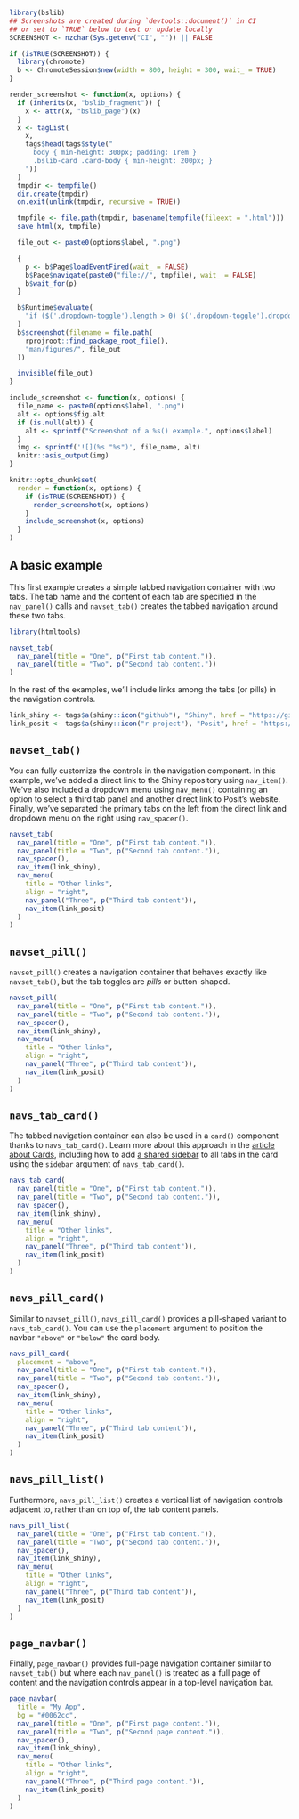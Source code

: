 ```r
library(bslib)
## Screenshots are created during `devtools::document()` in CI
## or set to `TRUE` below to test or update locally
SCREENSHOT <- nzchar(Sys.getenv("CI", "")) || FALSE
```

```r
if (isTRUE(SCREENSHOT)) {
  library(chromote)
  b <- ChromoteSession$new(width = 800, height = 300, wait_ = TRUE)
}

render_screenshot <- function(x, options) {
  if (inherits(x, "bslib_fragment")) {
    x <- attr(x, "bslib_page")(x)
  }
  x <- tagList(
    x,
    tags$head(tags$style("
      body { min-height: 300px; padding: 1rem }
      .bslib-card .card-body { min-height: 200px; }
    "))
  )
  tmpdir <- tempfile()
  dir.create(tmpdir)
  on.exit(unlink(tmpdir, recursive = TRUE))

  tmpfile <- file.path(tmpdir, basename(tempfile(fileext = ".html")))
  save_html(x, tmpfile)

  file_out <- paste0(options$label, ".png")

  {
    p <- b$Page$loadEventFired(wait_ = FALSE)
    b$Page$navigate(paste0("file://", tmpfile), wait_ = FALSE)
    b$wait_for(p)
  }

  b$Runtime$evaluate(
    "if ($('.dropdown-toggle').length > 0) $('.dropdown-toggle').dropdown('toggle')"
  )
  b$screenshot(filename = file.path(
    rprojroot::find_package_root_file(),
    "man/figures/", file_out
  ))

  invisible(file_out)
}

include_screenshot <- function(x, options) {
  file_name <- paste0(options$label, ".png")
  alt <- options$fig.alt
  if (is.null(alt)) {
    alt <- sprintf("Screenshot of a %s() example.", options$label)
  }
  img <- sprintf('![](%s "%s")', file_name, alt)
  knitr::asis_output(img)
}

knitr::opts_chunk$set(
  render = function(x, options) {
    if (isTRUE(SCREENSHOT)) {
      render_screenshot(x, options)
    }
    include_screenshot(x, options)
  }
)
```

## A basic example

This first example creates a simple tabbed navigation container with two tabs.
The tab name and the content of each tab are specified in the `nav_panel()` calls
and `navset_tab()` creates the tabbed navigation around these two tabs.

```r
library(htmltools)

navset_tab(
  nav_panel(title = "One", p("First tab content.")),
  nav_panel(title = "Two", p("Second tab content."))
)
```

In the rest of the examples, we'll include links among the tabs (or pills) in the navigation controls.

```r
link_shiny <- tags$a(shiny::icon("github"), "Shiny", href = "https://github.com/rstudio/shiny", target = "_blank")
link_posit <- tags$a(shiny::icon("r-project"), "Posit", href = "https://posit.co", target = "_blank")
```

## `navset_tab()`

You can fully customize the controls in the navigation component.
In this example, we've added a direct link to the Shiny repository using `nav_item()`.
We've also included a dropdown menu using `nav_menu()`
containing an option to select a third tab panel
and another direct link to Posit's website.
Finally, we've separated the primary tabs on the left
from the direct link and dropdown menu on the right
using `nav_spacer()`.

```r
navset_tab(
  nav_panel(title = "One", p("First tab content.")),
  nav_panel(title = "Two", p("Second tab content.")),
  nav_spacer(),
  nav_item(link_shiny),
  nav_menu(
    title = "Other links",
    align = "right",
    nav_panel("Three", p("Third tab content")),
    nav_item(link_posit)
  )
)
```

## `navset_pill()`

`navset_pill()` creates a navigation container that behaves exactly like `navset_tab()`,
but the tab toggles are _pills_ or button-shaped.

```r
navset_pill(
  nav_panel(title = "One", p("First tab content.")),
  nav_panel(title = "Two", p("Second tab content.")),
  nav_spacer(),
  nav_item(link_shiny),
  nav_menu(
    title = "Other links",
    align = "right",
    nav_panel("Three", p("Third tab content")),
    nav_item(link_posit)
  )
)
```

## `navs_tab_card()`

The tabbed navigation container can also be used in a `card()` component
thanks to `navs_tab_card()`.
Learn more about this approach in the
[article about Cards](https://pkgs.rstudio.com/bslib/articles/cards.html),
including how to add [a shared sidebar](https://pkgs.rstudio.com/bslib/articles/sidebars.html#multi-page-layout)
to all tabs in the card
using the `sidebar` argument of `navs_tab_card()`.

```r
navs_tab_card(
  nav_panel(title = "One", p("First tab content.")),
  nav_panel(title = "Two", p("Second tab content.")),
  nav_spacer(),
  nav_item(link_shiny),
  nav_menu(
    title = "Other links",
    align = "right",
    nav_panel("Three", p("Third tab content")),
    nav_item(link_posit)
  )
)
```

## `navs_pill_card()`

Similar to `navset_pill()`,
`navs_pill_card()` provides a pill-shaped variant to `navs_tab_card()`.
You can use the `placement` argument to position the navbar
`"above"` or `"below"` the card body.

```r
navs_pill_card(
  placement = "above",
  nav_panel(title = "One", p("First tab content.")),
  nav_panel(title = "Two", p("Second tab content.")),
  nav_spacer(),
  nav_item(link_shiny),
  nav_menu(
    title = "Other links",
    align = "right",
    nav_panel("Three", p("Third tab content")),
    nav_item(link_posit)
  )
)
```

## `navs_pill_list()`

Furthermore, `navs_pill_list()` creates a vertical list of navigation controls
adjacent to, rather than on top of, the tab content panels.

```r
navs_pill_list(
  nav_panel(title = "One", p("First tab content.")),
  nav_panel(title = "Two", p("Second tab content.")),
  nav_spacer(),
  nav_item(link_shiny),
  nav_menu(
    title = "Other links",
    align = "right",
    nav_panel("Three", p("Third tab content")),
    nav_item(link_posit)
  )
)
```

## `page_navbar()`

Finally, `page_navbar()` provides full-page navigation container
similar to `navset_tab()` but where each `nav_panel()` is treated as a full page of content
and the navigation controls appear in a top-level navigation bar.

```r
page_navbar(
  title = "My App",
  bg = "#0062cc",
  nav_panel(title = "One", p("First page content.")),
  nav_panel(title = "Two", p("Second page content.")),
  nav_spacer(),
  nav_item(link_shiny),
  nav_menu(
    title = "Other links",
    align = "right",
    nav_panel("Three", p("Third page content.")),
    nav_item(link_posit)
  )
)
```
